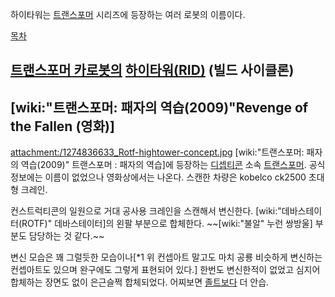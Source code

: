 하이타워는 [[트랜스포머]] 시리즈에 등장하는 여러 로봇의 이름이다.

[[목차]]

== [[트랜스포머 카로봇]]의 [[하이타워(RID)]] (빌드 사이클론) ==
== [wiki:"트랜스포머: 패자의 역습(2009)"Revenge of the Fallen (영화)] ==
attachment:/1274836633_Rotf-hightower-concept.jpg
[wiki:"트랜스포머: 패자의 역습(2009)" 트랜스포머 : 패자의 역습]에 등장하는 [[디셉티콘]] 소속 [[트랜스포머]]. 공식정보에는 이름이 없었으나 영화상에서는 나온다. 스캔한 차량은 kobelco ck2500 초대형 크레인. 

컨스트럭티콘의 일원으로 거대 공사용 크레인을 스캔해서 변신한다. [wiki:"데바스테이터(ROTF)" 데바스테이터]의 왼팔 부분으로 합체한다. ~~[wiki:"불알" 누런 쌍방울] 부분도 담당하는 것 같다.~~

변신 모습은 꽤 그럴듯한 모습이나[*1 위 컨셉아트 말고도 마치 공룡 비슷하게 변신하는 컨셉아트도 있으며 완구에도 그렇게 표현되어 있다.] 한번도 변신한적이 없었고 심지어 합체하는 장면도 없이 은근슬쩍 합체되었다. 어찌보면 [[졸트]]보다 더 안습.

